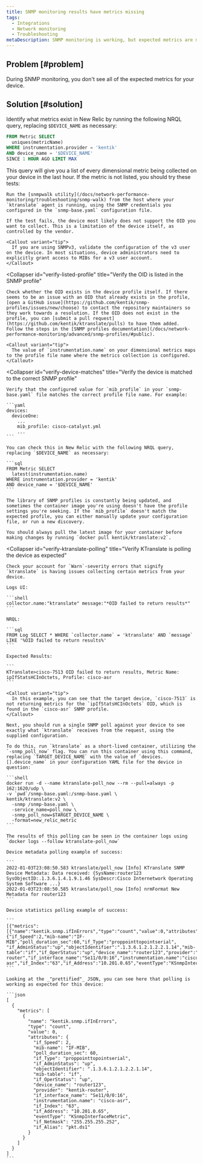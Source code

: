 ```yaml
---
title: SNMP monitoring results have metrics missing
tags:
  - Integrations
  - Network monitoring
  - Troubleshooting
metaDescription: SNMP monitoring is working, but expected metrics are missing.
---
```


## Problem [#problem]

During SNMP monitoring, you don't see all of the expected metrics for your device.

## Solution [#solution]

Identify what metrics exist in New Relic by running the following NRQL query, replacing `$DEVICE_NAME` as necessary:

```sql
FROM Metric SELECT 
  uniques(metricName) 
WHERE instrumentation.provider = 'kentik' 
AND device_name = '$DEVICE_NAME'
SINCE 1 HOUR AGO LIMIT MAX
```

This query will give you a list of every dimensional metric being collected on your device in the last hour. If the metric is not listed, you should try these tests:

<CollapserGroup>
  <Collapser
    id="verify-device-response"
    title="Verify the device responds to target OID"
  >

    Run the [snmpwalk utility](/docs/network-performance-monitoring/troubleshooting/snmp-walk) from the host where your `ktranslate` agent is running, using the SNMP credentials you configured in the `snmp-base.yaml` configuration file.
    
    If the test fails, the device most likely does not support the OID you want to collect. This is a limitation of the device itself, as controlled by the vendor.
    
    <Callout variant="tip">
      If you are using SNMPv3, validate the configuration of the v3 user on the device. In most situations, device administrators need to explicitly grant access to MIBs for a v3 user account.
    </Callout>

  </Collapser>

  <Collapser
    id="verify-listed-profile"
    title="Verify the OID is listed in the SNMP profile"
  >

    Check whether the OID exists in the device profile itself. If there seems to be an issue with an OID that already exists in the profile, [open a GitHub issue](https://github.com/kentik/snmp-profiles/issues/new/choose) to contact the repository maintainers so they work towards a resolution. If the OID does not exist in the profile, you can [submit a pull request](https://github.com/kentik/ktranslate/pulls) to have them added. Follow the steps in the [SNMP profiles documentation](/docs/network-performance-monitoring/advanced/snmp-profiles/#public).
    
    <Callout variant="tip">
      The value of `instrumentation.name` on your dimensional metrics maps to the profile file name where the metrics collection is configured.
    </Callout>

  </Collapser>

  <Collapser
    id="verify-device-matches"
    title="Verify the device is matched to the correct SNMP profile"
  >

    Verify that the configured value for `mib_profile` in your `snmp-base.yaml` file matches the correct profile file name. For example:
    
    ```yaml
    devices:
      deviceOne:
        ...
        mib_profile: cisco-catalyst.yml
        ...
    ```
    
    You can check this in New Relic with the following NRQL query, replacing `$DEVICE_NAME` as necessary:
    
    ```sql
    FROM Metric SELECT
      latest(instrumentation.name)
    WHERE instrumentation.provider = 'kentik'
    AND device_name = '$DEVICE_NAME'
    ```
    
    The library of SNMP profiles is constantly being updated, and sometimes the container image you're using doesn't have the profile settings you're seeking. If the `mib_profile` doesn't match the expected profile, you can either manually update your configuration file, or run a new discovery.
    
    You should always pull the latest image for your container before making changes by running `docker pull kentik/ktranslate:v2`.

  </Collapser>

  <Collapser
    id="verify-ktranslate-polling"
    title="Verify KTranslate is polling the device as expected"
  >

    Check your account for `Warn`-severity errors that signify `ktranslate` is having issues collecting certain metrics from your device.
    
    Logs UI:
    
    ```shell
    collector.name:"ktranslate" message:"*OID failed to return results*"
    ```
    
    NRQL:
    
    ```sql
    FROM Log SELECT * WHERE `collector.name` = 'ktranslate' AND `message` LIKE '%OID failed to return results%'
    ```
    
    Expected Results:
    
    ```
    KTranslate>cisco-7513 OID failed to return results, Metric Name: ipIfStatsHCInOctets, Profile: cisco-asr
    ```
    
    <Callout variant="tip">
      In this example, you can see that the target device, `cisco-7513` is not returning metrics for the `ipIfStatsHCInOctets` OID, which is found in the `cisco-asr` SNMP profile.
    </Callout>
    
    Next, you should run a single SNMP poll against your device to see exactly what `ktranslate` receives from the request, using the supplied configuration.
    
    To do this, run `ktranslate` as a short-lived container, utilizing the `-snmp_poll_now` flag. You can run this container using this command, replacing `TARGET_DEVICE_NAME` with the value of `devices.[].device_name` in your configuration YAML file for the device in question:
    
    ```shell
    docker run -d --name ktranslate-poll_now --rm --pull=always -p 162:1620/udp \
    -v `pwd`/snmp-base.yaml:/snmp-base.yaml \
    kentik/ktranslate:v2 \
      -snmp /snmp-base.yaml \
      -service_name=poll_now \
      -snmp_poll_now=$TARGET_DEVICE_NAME \
      -format=new_relic_metric
    ```
    
    The results of this polling can be seen in the container logs using `docker logs --follow ktranslate-poll_now`
    
    Device metadata polling example of success:
    
    ```
    2022-01-03T23:08:50.583 ktranslate/poll_now [Info] KTranslate SNMP Device Metadata: Data received: {SysName:router123 SysObjectID:.1.3.6.1.4.1.9.1.46 SysDescr:Cisco Internetwork Operating System Software ...}
    2022-01-03T23:08:50.585 ktranslate/poll_now [Info] nrmFormat New Metadata for router123
    ```
    
    Device statistics polling example of success:
    
    ```
    [{"metrics":[{"name":"kentik.snmp.ifInErrors","type":"count","value":0,"attributes":{"if_Speed":2,"mib-name":"IF-MIB","poll_duration_sec":60,"if_Type":"proppointtopointserial", "if_AdminStatus":"up","objectIdentifier":".1.3.6.1.2.1.2.2.1.14","mib-table":"if","if_OperStatus":"up","device_name":"router123","provider":"kentik-router","if_interface_name":"Se11/0/0:16","instrumentation.name":"cisco-asr","if_Index":"63","if_Address":"10.201.0.65","eventType":"KSnmpInterfaceMetric","if_Netmask":"255.255.255.252","if_Alias":"pkt.ds1"}}]...}]
    ```
    
    Looking at the _"prettified"_ JSON, you can see here that polling is working as expected for this device:
    
    ```json
    [
      {
        "metrics": [
          {
            "name": "kentik.snmp.ifInErrors",
            "type": "count",
            "value": 0,
            "attributes": {
              "if_Speed": 2,
              "mib-name": "IF-MIB",
              "poll_duration_sec": 60,
              "if_Type": "proppointtopointserial",
              "if_AdminStatus": "up",
              "objectIdentifier": ".1.3.6.1.2.1.2.2.1.14",
              "mib-table": "if",
              "if_OperStatus": "up",
              "device_name": "router123",
              "provider": "kentik-router",
              "if_interface_name": "Se11/0/0:16",
              "instrumentation.name": "cisco-asr",
              "if_Index": "63",
              "if_Address": "10.201.0.65",
              "eventType": "KSnmpInterfaceMetric",
              "if_Netmask": "255.255.255.252",
              "if_Alias": "pkt.ds1"
            }
          }
        ]
      }
    ]
    ```

  </Collapser>
</CollapserGroup>